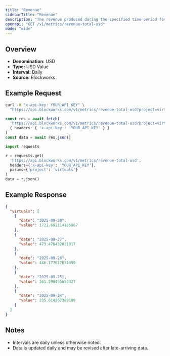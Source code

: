 ```yaml
---
title: "Revenue"
sidebarTitle: "Revenue"
description: "The revenue produced during the specified time period for given project."
openapi: "GET /v1/metrics/revenue-total-usd"
mode: "wide"
---
```


## Overview

- **Denomination:** USD
- **Type:** USD Value
- **Interval:** Daily
- **Source:** Blockworks

## Example Request

<CodeGroup>

```bash cURL
curl -H "x-api-key: YOUR_API_KEY" \
  "https://api.blockworks.com/v1/metrics/revenue-total-usd?project=virtuals"
```

```typescript TypeScript
const res = await fetch(
  'https://api.blockworks.com/v1/metrics/revenue-total-usd?project=virtuals',
  { headers: { 'x-api-key': 'YOUR_API_KEY' } }
)
const data = await res.json()
```

```python Python
import requests

r = requests.get(
  'https://api.blockworks.com/v1/metrics/revenue-total-usd',
  headers={'x-api-key': 'YOUR_API_KEY'},
  params={'project': 'virtuals'}
)
data = r.json()
```

</CodeGroup>

## Example Response

```json
{
  "virtuals": [
    {
      "date": "2025-09-28",
      "value": 1721.692114185967
    },
    {
      "date": "2025-09-27",
      "value": 473.476432021017
    },
    {
      "date": "2025-09-26",
      "value": 446.177617631899
    },
    {
      "date": "2025-09-25",
      "value": 361.299495653427
    },
    {
      "date": "2025-09-24",
      "value": 235.614267389189
    }
  ]
}
```

## Notes
- Intervals are daily unless otherwise noted.
- Data is updated daily and may be revised after late-arriving data.